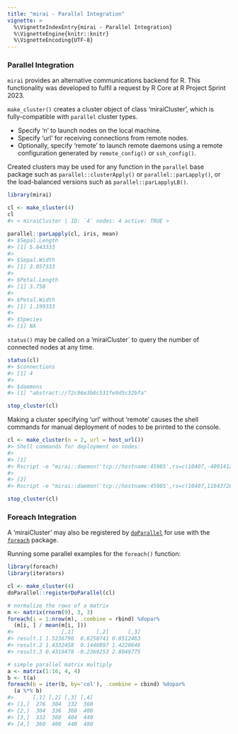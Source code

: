 ```yaml
---
title: "mirai - Parallel Integration"
vignette: >
  %\VignetteIndexEntry{mirai - Parallel Integration}
  %\VignetteEngine{knitr::knitr}
  %\VignetteEncoding{UTF-8}
---
```



### Parallel Integration

`mirai` provides an alternative communications backend for R. This functionality was developed to fulfil a request by R Core at R Project Sprint 2023.

`make_cluster()` creates a cluster object of class 'miraiCluster', which is fully-compatible with `parallel` cluster types.

  + Specify 'n' to launch nodes on the local machine.
  + Specify 'url' for receiving connections from remote nodes.
  + Optionally, specify 'remote' to launch remote daemons using a remote configuration generated by `remote_config()` or `ssh_config()`.

Created clusters may be used for any function in the `parallel` base package such as `parallel::clusterApply()` or `parallel::parLapply()`, or the load-balanced versions such as `parallel::parLapplyLB()`.

``` r
library(mirai)

cl <- make_cluster(4)
cl
#> < miraiCluster | ID: `4` nodes: 4 active: TRUE >
```

``` r
parallel::parLapply(cl, iris, mean)
#> $Sepal.Length
#> [1] 5.843333
#> 
#> $Sepal.Width
#> [1] 3.057333
#> 
#> $Petal.Length
#> [1] 3.758
#> 
#> $Petal.Width
#> [1] 1.199333
#> 
#> $Species
#> [1] NA
```

`status()` may be called on a 'miraiCluster` to query the number of connected nodes at any time.

``` r
status(cl)
#> $connections
#> [1] 4
#> 
#> $daemons
#> [1] "abstract://72c96e3b8c531fe9d5c32bfa"
```

``` r
stop_cluster(cl)
```
Making a cluster specifying 'url' without 'remote' causes the shell commands for manual deployment of nodes to be printed to the console.

``` r
cl <- make_cluster(n = 2, url = host_url())
#> Shell commands for deployment on nodes:
#> 
#> [1]
#> Rscript -e "mirai::daemon('tcp://hostname:45985',rs=c(10407,-409141256,1907397017,-1822270330,1627186511,1735893828,-1856229003))"
#> 
#> [2]
#> Rscript -e "mirai::daemon('tcp://hostname:45985',rs=c(10407,1184372690,-983753352,952506510,543524672,1744308145,-1294231923))"
```

``` r
stop_cluster(cl)
```

### Foreach Integration

A 'miraiCluster' may also be registered by [`doParallel`](https://cran.r-project.org/package=doParallel) for use with the [`foreach`](https://cran.r-project.org/package=foreach) package.

Running some parallel examples for the `foreach()` function:


``` r
library(foreach)
library(iterators)

cl <- make_cluster(4)
doParallel::registerDoParallel(cl)

# normalize the rows of a matrix
m <- matrix(rnorm(9), 3, 3)
foreach(i = 1:nrow(m), .combine = rbind) %dopar%
  (m[i, ] / mean(m[i, ]))
#>               [,1]       [,2]      [,3]
#> result.1 1.5236796  0.6250741 0.8512463
#> result.2 1.4332458  0.1446897 1.4220646
#> result.3 0.4319478 -0.2369253 2.8049775
```

``` r
# simple parallel matrix multiply
a <- matrix(1:16, 4, 4)
b <- t(a)
foreach(b = iter(b, by='col'), .combine = cbind) %dopar%
  (a %*% b)
#>      [,1] [,2] [,3] [,4]
#> [1,]  276  304  332  360
#> [2,]  304  336  368  400
#> [3,]  332  368  404  440
#> [4,]  360  400  440  480
```
